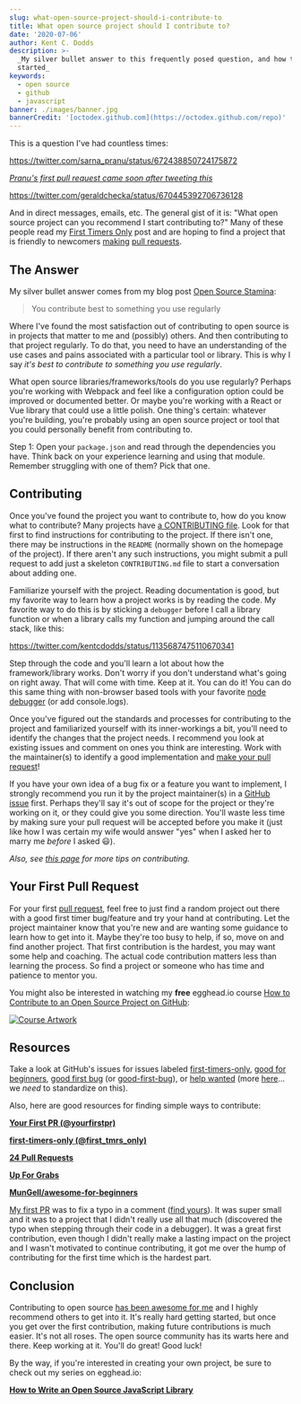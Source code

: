 ```yaml
---
slug: what-open-source-project-should-i-contribute-to
title: What open source project should I contribute to?
date: '2020-07-06'
author: Kent C. Dodds
description: >-
  _My silver bullet answer to this frequently posed question, and how to get
  started_
keywords:
  - open source
  - github
  - javascript
banner: ./images/banner.jpg
bannerCredit: '[octodex.github.com](https://octodex.github.com/repo)'
---
```


This is a question I've had countless times:

https://twitter.com/sarna_pranu/status/672438850724175872

_[Pranu's first pull request came soon after tweeting this](https://github.com/Automattic/mongoose/pull/3644)_

https://twitter.com/geraldchecka/status/670445392706736128

And in direct messages, emails, etc. The general gist of it is: "What open
source project can you recommend I start contributing to?" Many of these people
read my [First Timers Only](/blog/first-timers-only) post and are hoping to find
a project that is friendly to newcomers
[making](https://help.github.com/articles/creating-a-pull-request)
[pull requests](https://help.github.com/articles/using-pull-requests).

## The Answer

My silver bullet answer comes from my blog post
[Open Source Stamina](/blog/open-source-stamina):

> You contribute best to something you use regularly

Where I've found the most satisfaction out of contributing to open source is in
projects that matter to me and (possibly) others. And then contributing to that
project regularly. To do that, you need to have an understanding of the use cases
and pains associated with a particular tool or library. This is why I say _it's
best to contribute to something you use regularly_.

What open source libraries/frameworks/tools do you use regularly? Perhaps you're
working with Webpack and feel like a configuration option could be improved or
documented better. Or maybe you're working with a React or Vue library that
could use a little polish. One thing's certain: whatever you're building, you're
probably using an open source project or tool that you could personally benefit
from contributing to.

Step 1: Open your `package.json` and read through the dependencies you have.
Think back on your experience learning and using that module. Remember
struggling with one of them? Pick that one.

## Contributing

Once you've found the project you want to contribute to, how do you know what to
contribute? Many projects have
[a CONTRIBUTING file](https://github.com/blog/1184-contributing-guidelines).
Look for that first to find instructions for contributing to the project. If
there isn't one, there may be instructions in the `README` (normally shown on
the homepage of the project). If there aren't any such instructions, you might
submit a pull request to add just a skeleton `CONTRIBUTING.md` file to start a
conversation about adding one.

Familiarize yourself with the project. Reading documentation is good, but my
favorite way to learn how a project works is by reading the code. My favorite
way to do this is by sticking a `debugger` before I call a library function or
when a library calls my function and jumping around the call stack, like this:

https://twitter.com/kentcdodds/status/1135687475110670341

Step through the code and you'll learn a lot about how the framework/library
works. Don't worry if you don't understand what's going on right away. That will
come with time. Keep at it. You can do it! You can do this same thing with
non-browser based tools with your favorite
[node debugger](https://code.visualstudio.com/docs/editor/debugging) (or add
console.logs).

Once you've figured out the standards and processes for contributing to the
project and familiarized yourself with its inner-workings a bit, you'll need to
identify the changes that the project needs. I recommend you look at existing
issues and comment on ones you think are interesting. Work with the
maintainer(s) to identify a good implementation and
[make your pull request](https://help.github.com/articles/creating-a-pull-request)!

If you have your own idea of a bug fix or a feature you want to implement, I
strongly recommend you run it by the project maintainer(s) in a
[GitHub issue](https://guides.github.com/features/issues) first. Perhaps they'll
say it's out of scope for the project or they're working on it, or they could
give you some direction. You'll waste less time by making sure your pull request
will be accepted before you make it (just like how I was certain my wife would
answer "yes" when I asked her to marry me _before_ I asked 😃).

_Also, see [this page](http://24pullrequests.com/contributing) for more tips on
contributing._

## Your First Pull Request

For your first
[pull request](https://help.github.com/articles/using-pull-requests), feel free
to just find a random project out there with a good first timer bug/feature and
try your hand at contributing. Let the project maintainer know that you're new
and are wanting some guidance to learn how to get into it. Maybe they're too
busy to help, if so, move on and find another project. That first contribution
is the hardest, you may want some help and coaching. The actual code
contribution matters less than learning the process. So find a project or
someone who has time and patience to mentor you.

You might also be interested in watching my **free** egghead.io course
[How to Contribute to an Open Source Project on GitHub](https://egghead.io/courses/how-to-contribute-to-an-open-source-project-on-github):

[![Course Artwork](./images/pull-request-art.png)](https://egghead.io/courses/how-to-contribute-to-an-open-source-project-on-github)

## Resources

Take a look at GitHub's issues for issues labeled
[first-timers-only](https://github.com/issues?utf8=%E2%9C%93&q=is%3Aopen+is%3Aissue+label%3Afirst-timers-only),
[good for beginners](https://github.com/issues?utf8=%E2%9C%93&q=is%3Aopen+is%3Aissue+label%3A%22good+for+beginners%22+),
[good first bug](https://github.com/issues?utf8=%E2%9C%93&q=is%3Aopen+is%3Aissue+label%3A%22good+first+bug%22+)
(or
[good-first-bug](https://github.com/issues?utf8=%E2%9C%93&q=is%3Aopen+is%3Aissue+label%3Agood-first-bug)),
or
[help wanted](https://github.com/issues?utf8=%E2%9C%93&q=is%3Aopen+is%3Aissue+label%3A%22help+wanted%22+)
(more [here](https://twitter.com/kentcdodds/status/672873736974897152)... we
_need_ to standardize on this).

Also, here are good resources for finding simple ways to contribute:

[**Your First PR (@yourfirstpr)**](https://twitter.com/yourfirstpr)

[**first-timers-only (@first_tmrs_only)**](https://twitter.com/first_tmrs_only)

[**24 Pull Requests**](http://24pullrequests.com)

[**Up For Grabs**](http://up-for-grabs.net/#)

[**MunGell/awesome-for-beginners**](https://github.com/MunGell/awesome-for-beginners)

[My first PR](http://firstpr.me/#kentcdodds) was to fix a typo in a comment
([find yours](http://firstpr.me)). It was super small and it was to a project
that I didn't really use all that much (discovered the typo when stepping
through their code in a debugger). It was a great first contribution, even
though I didn't really make a lasting impact on the project and I wasn't
motivated to continue contributing, it got me over the hump of contributing for
the first time which is the hardest part.

## Conclusion

Contributing to open source
[has been awesome for me](/blog/how-getting-into-open-source-has-been-awesome-for-me)
and I highly recommend others to get into it. It's really hard getting started,
but once you get over the first contribution, making future contributions is
much easier. It's not all roses. The open source community has its warts here
and there. Keep working at it. You'll do great! Good luck!

By the way, if you're interested in creating your own project, be sure to check
out my series on egghead.io:

[**How to Write an Open Source JavaScript Library**](https://egghead.io/series/how-to-write-an-open-source-javascript-library)
